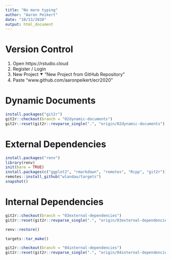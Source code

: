 ```yaml
---
title: "No more typing"
author: "Aaron Peikert"
date: "10/13/2020"
output: html_document
---
```


# Version Control

1. Open https://rstudio.cloud
2. Register / Login
3. New Project ⯆ "New Project from GitHub Repository"
4. Paste "www.github.com/aaronpeikert/ecr2020"

# Dynamic Documents

```r
install.packages("git2r")
git2r::checkout(branch = "02dynamic-documents")
git2r::reset(git2r::revparse_single(".", "origin/02dynamic-documents"), "hard")
```

# External Dependencies

```r
install.packages("renv")
library(renv)
init(bare = TRUE)
install.packages(c("ggplot2", "rmarkdown", "remotes", "Rcpp", "git2r"))
remotes::install_github("wlandau/targets")
snapshot()
```

# Internal Dependencies

```r
git2r::checkout(branch = "03external-dependencies")
git2r::reset(git2r::revparse_single(".", "origin/03external-dependencies"), "hard")
```

```r
renv::restore()
```

```r
targets::tar_make()
```

```r
git2r::checkout(branch = "04internal-dependencies")
git2r::reset(git2r::revparse_single(".", "origin/04internal-dependencies"), "hard")
```
